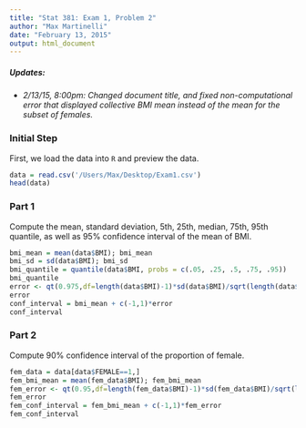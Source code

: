 ```yaml
---
title: "Stat 381: Exam 1, Problem 2"
author: "Max Martinelli"
date: "February 13, 2015"
output: html_document
---
```

##### Updates:
* *2/13/15, 8:00pm: Changed document title, and fixed non-computational error that displayed collective BMI mean instead of the mean for the subset of females.* 

### Initial Step
First, we load the data into `R` and preview the data.

```r
data = read.csv('/Users/Max/Desktop/Exam1.csv')
head(data)
```

### Part 1
Compute the mean, standard deviation, 5th, 25th, median, 75th, 95th quantile, as well as 95% confidence interval of the mean of BMI.  

```r
bmi_mean = mean(data$BMI); bmi_mean
bmi_sd = sd(data$BMI); bmi_sd
bmi_quantile = quantile(data$BMI, probs = c(.05, .25, .5, .75, .95))
bmi_quantile
error <- qt(0.975,df=length(data$BMI)-1)*sd(data$BMI)/sqrt(length(data$BMI))
error
conf_interval = bmi_mean + c(-1,1)*error
conf_interval
```

### Part 2
Compute 90% confidence interval of the proportion of female.

```r
fem_data = data[data$FEMALE==1,]
fem_bmi_mean = mean(fem_data$BMI); fem_bmi_mean
fem_error <- qt(0.95,df=length(fem_data$BMI)-1)*sd(fem_data$BMI)/sqrt(length(fem_data$BMI))
fem_error
fem_conf_interval = fem_bmi_mean + c(-1,1)*fem_error
fem_conf_interval
```






